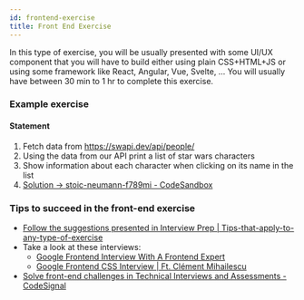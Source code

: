 ```yaml
---
id: frontend-exercise
title: Front End Exercise
---
```


In this type of exercise, you will be usually presented with some UI/UX component that you will
have to build either using plain CSS+HTML+JS or using some framework like React, Angular, Vue,
Svelte, … You will usually have between 30 min to 1 hr to complete this exercise.

### Example exercise
#### Statement
1. Fetch data from https://swapi.dev/api/people/
2. Using the data from our API print a list of star wars characters
3. Show information about each character when clicking on its name in the list
4. [Solution -> stoic-neumann-f789mi - CodeSandbox](https://codesandbox.io/s/stoic-neumann-f789mi?file=/src/App.js)

### Tips to succeed in the front-end exercise
- [Follow the suggestions presented in Interview Prep | Tips-that-apply-to-any-type-of-exercise](../technical-exercise#tips-that-apply-to-any-type-of-exercise)
- Take a look at these interviews:
   - [Google Frontend Interview With A Frontend Expert](https://www.youtube.com/watch?v=ai1zmNO5Z3E)
   - [Google Frontend CSS Interview | Ft. Clément Mihailescu](https://www.youtube.com/watch?v=ak4p7sdKJQw)
- [Solve front-end challenges in Technical Interviews and Assessments - CodeSignal](https://codesignal.com/)
